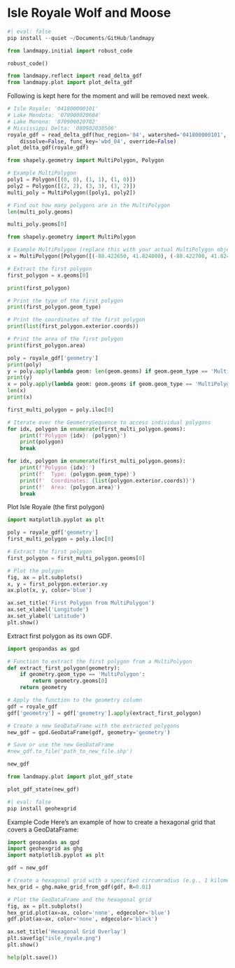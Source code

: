 # Isle Royale Wolf and Moose

```python
#| eval: false
pip install --quiet ~/Documents/GitHub/landmapy
```

```python
from landmapy.initial import robust_code

robust_code()
```

```python
from landmapy.reflect import read_delta_gdf
from landmapy.plot import plot_delta_gdf
```

Following is kept here for the moment and will be removed next week.

```python
# Isle Royale: '041800000101'
# Lake Mendota: '070900020604'
# Lake Monona: '070900020702'
# Mississippi Delta: '080902030506'
royale_gdf = read_delta_gdf(huc_region='04', watershed='041800000101',
    dissolve=False, func_key='wbd_04', override=False)
plot_delta_gdf(royale_gdf)
```

```python
from shapely.geometry import MultiPolygon, Polygon

# Example MultiPolygon
poly1 = Polygon([(0, 0), (1, 1), (1, 0)])
poly2 = Polygon([(2, 2), (3, 3), (3, 2)])
multi_poly = MultiPolygon([poly1, poly2])

# Find out how many polygons are in the MultiPolygon
len(multi_poly.geoms)
```

```python
multi_poly.geoms[0]
```

```python
from shapely.geometry import MultiPolygon

# Example MultiPolygon (replace this with your actual MultiPolygon object)
x = MultiPolygon([Polygon([(-88.422650, 41.824000), (-88.422700, 41.824050), (-88.422750, 41.824100), (-88.422650, 41.824000)])])

# Extract the first polygon
first_polygon = x.geoms[0]

print(first_polygon)

# Print the type of the first polygon
print(first_polygon.geom_type)

# Print the coordinates of the first polygon
print(list(first_polygon.exterior.coords))

# Print the area of the first polygon
print(first_polygon.area)
```

```python
poly = royale_gdf['geometry']
print(poly)
y = poly.apply(lambda geom: len(geom.geoms) if geom.geom_type == 'MultiPolygon' else 1)
print(y)
x = poly.apply(lambda geom: geom.geoms if geom.geom_type == 'MultiPolygon' else 1)
len(x)
print(x)
```

```python
first_multi_polygon = poly.iloc[0]

# Iterate over the GeometrySequence to access individual polygons
for idx, polygon in enumerate(first_multi_polygon.geoms):
    print(f'Polygon {idx}: {polygon}')
    print(polygon)
    break
```

```python
for idx, polygon in enumerate(first_multi_polygon.geoms):
    print(f'Polygon {idx}:')
    print(f'  Type: {polygon.geom_type}')
    print(f'  Coordinates: {list(polygon.exterior.coords)}')
    print(f'  Area: {polygon.area}')
    break
```

Plot Isle Royale (the first polygon)

```python
import matplotlib.pyplot as plt

poly = royale_gdf['geometry']
first_multi_polygon = poly.iloc[0]

# Extract the first polygon
first_polygon = first_multi_polygon.geoms[0]

# Plot the polygon
fig, ax = plt.subplots()
x, y = first_polygon.exterior.xy
ax.plot(x, y, color='blue')

ax.set_title('First Polygon from MultiPolygon')
ax.set_xlabel('Longitude')
ax.set_ylabel('Latitude')
plt.show()
```

Extract first polygon as its own GDF.

```python
import geopandas as gpd

# Function to extract the first polygon from a MultiPolygon
def extract_first_polygon(geometry):
    if geometry.geom_type == 'MultiPolygon':
        return geometry.geoms[0]
    return geometry

# Apply the function to the geometry column
gdf = royale_gdf
gdf['geometry'] = gdf['geometry'].apply(extract_first_polygon)

# Create a new GeoDataFrame with the extracted polygons
new_gdf = gpd.GeoDataFrame(gdf, geometry='geometry')

# Save or use the new GeoDataFrame
#new_gdf.to_file('path_to_new_file.shp')

new_gdf
```

```python
from landmapy.plot import plot_gdf_state

plot_gdf_state(new_gdf)
```

```python
#| eval: false
pip install geohexgrid
```

Example Code
Here's an example of how to create a hexagonal grid that covers a GeoDataFrame:


```python
import geopandas as gpd
import geohexgrid as ghg
import matplotlib.pyplot as plt

gdf = new_gdf

# Create a hexagonal grid with a specified circumradius (e.g., 1 kilometers)
hex_grid = ghg.make_grid_from_gdf(gdf, R=0.01)

# Plot the GeoDataFrame and the hexagonal grid
fig, ax = plt.subplots()
hex_grid.plot(ax=ax, color='none', edgecolor='blue')
gdf.plot(ax=ax, color='none', edgecolor='black')

ax.set_title('Hexagonal Grid Overlay')
plt.savefig("isle_royale.png")
plt.show()
```

```python
help(plt.save())
```
